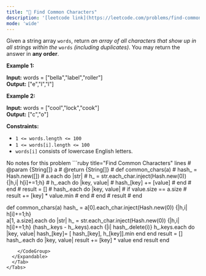 ```yaml
---
title: "🧩 Find Common Characters"
description: '[leetcode link](https://leetcode.com/problems/find-common-characters/description/)'
mode: 'wide'
---
```

<Tabs>
  <Tab title="Question" icon="circle-question" iconType="regular">
    <Card>
      <p>Given a string array <code>words</code>, return <em>an array of all characters that show up in all strings within the </em><code>words</code><em> (including duplicates)</em>. You may return the answer in <strong>any order</strong>.</p>   <p><strong class="example">Example 1:</strong></p> <strong>Input:</strong> words = ["bella","label","roller"] <br/> <strong>Output:</strong> ["e","l","l"] <p><strong class="example">Example 2:</strong></p> <strong>Input:</strong> words = ["cool","lock","cook"] <br/> <strong>Output:</strong> ["c","o"]   <p><strong>Constraints:</strong></p>  <ul>  <li><code>1 &lt;= words.length &lt;= 100</code></li>  <li><code>1 &lt;= words[i].length &lt;= 100</code></li>  <li><code>words[i]</code> consists of lowercase English letters.</li> </ul> 
    </Card>
  </Tab>
  <Tab title="Solution" icon="lightbulb" iconType="regular" >
    <Card>
      No notes for this problem
</Card>
  <Expandable title="code">
    <CodeGroup dropdown>
```ruby title="Find Common Characters" lines
# @param {String[]} a
# @return {String[]}
# def common_chars(a)
#   hash_ = Hash.new([])
#   a.each do |str|
#     h_ = str.each_char.inject(Hash.new(0)) {|h,i| h[i]+=1;h}
#     h_.each do |key, value|
#       hash_[key] += [value]
#     end
#   end
#   result = [] 
#   hash_.each do |key, value|
#     if value.size == a.size
#       result += [key] * value.min
#     end
#   end
#   result
# end

def common_chars(a)
  hash_ = a[0].each_char.inject(Hash.new(0)) {|h,i| h[i]+=1;h}    
  a[1, a.size].each do |str|
    h_ = str.each_char.inject(Hash.new(0)) {|h,i| h[i]+=1;h}
    (hash_.keys - h_.keys).each {|i| hash_.delete(i)}
    h_.keys.each do |key, value|
      hash_[key]= [ hash_[key], h_[key]].min
    end
  end
  result = [] 
  hash_.each do |key, value|
      result += [key] * value
  end
  result
end
```
    </CodeGroup>
  </Expandable>
  </Tab>
</Tabs>